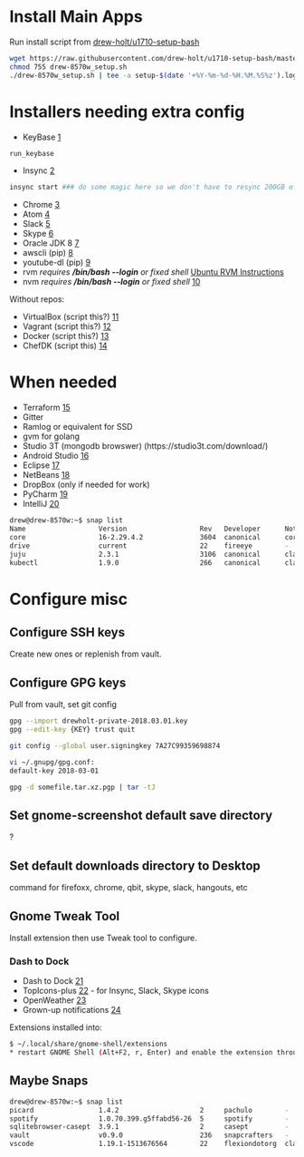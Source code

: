 =Install Main Apps=
Run install script from [https://github.com/drew-holt/u1710-setup-bash/blob/master/drew-8570w_setup.sh drew-holt/u1710-setup-bash]
<syntaxhighlight lang=bash>
wget https://raw.githubusercontent.com/drew-holt/u1710-setup-bash/master/drew-8570w_setup.sh
chmod 755 drew-8570w_setup.sh
./drew-8570w_setup.sh | tee -a setup-$(date '+%Y-%m-%d-%H.%M.%S%z').log
</syntaxhighlight>

= Installers needing extra config =
* KeyBase [https://keybase.io]
<syntaxhighlight lang=bash>
run_keybase
</syntaxhighlight>

* Insync [https://www.insynchq.com/downloads]
<syntaxhighlight lang=bash>
insync start ### do some magic here so we don't have to resync 200GB of google drive
</syntaxhighlight>

* Chrome [https://www.google.com/chrome/]
* Atom [https://atom.io/]
* Slack [https://slack.com/downloads/linux]
* Skype [https://www.skype.com/en/get-skype/skype-for-linux/]
* Oracle JDK 8 [https://www.digitalocean.com/community/tutorials/how-to-install-java-with-apt-get-on-ubuntu-16-04]
* awscli (pip) [https://aws.amazon.com/cli/]
* youtube-dl (pip) [https://rg3.github.io/youtube-dl/]
* rvm ''requires '''/bin/bash --login''' or fixed shell'' [https://github.com/rvm/ubuntu_rvm Ubuntu RVM Instructions]
* nvm ''requires '''/bin/bash --login''' or fixed shell'' [https://github.com/creationix/nvm]

Without repos:
* VirtualBox (script this?) [https://www.virtualbox.org/]
* Vagrant (script this?) [https://www.vagrantup.com/]
* Docker (script this?) [https://docs.docker.com/install/linux/docker-ce/ubuntu/#upgrade-docker-ce]
* ChefDK (script this) [https://downloads.chef.io/chefdk]

= When needed =
* Terraform [https://www.terraform.io/] 
* Gitter
* Ramlog or equivalent for SSD
* gvm for golang
* Studio 3T (mongodb browswer) (https://studio3t.com/download/)
* Android Studio [https://developer.android.com/studio/index.html]
* Eclipse [https://www.eclipse.org/]
* NetBeans [https://netbeans.org/downloads/]
* DropBox (only if needed for work)
* PyCharm [https://www.jetbrains.com/pycharm/download/#section=linux]
* IntelliJ [https://www.jetbrains.com/idea/download/]

<syntaxhighlight lang=bash>
drew@drew-8570w:~$ snap list
Name                  Version                  Rev   Developer      Notes
core                  16-2.29.4.2              3604  canonical      core
drive                 current                  22    fireeye        -
juju                  2.3.1                    3106  canonical      classic
kubectl               1.9.0                    266   canonical      classic
</syntaxhighlight>

=Configure misc=
==Configure SSH keys==
Create new ones or replenish from vault.

==Configure GPG keys==
Pull from vault, set git config
<syntaxhighlight lang=bash>
gpg --import drewholt-private-2018.03.01.key
gpg --edit-key {KEY} trust quit

git config --global user.signingkey 7A27C99359698874

vi ~/.gnupg/gpg.conf:
default-key 2018-03-01

gpg -d somefile.tar.xz.pgp | tar -tJ
</syntaxhighlight>

==  Set gnome-screenshot default save directory ==
?

==Set default downloads directory to Desktop==
command for firefoxx, chrome, qbit, skype, slack, hangouts, etc

== Gnome Tweak Tool ==
Install extension then use Tweak tool to configure.
=== Dash to Dock ===
* Dash to Dock [https://extensions.gnome.org/extension/307/dash-to-dock/]
* TopIcons-plus [https://extensions.gnome.org/extension/1031/topicons/] - for Insync, Slack, Skype icons
* OpenWeather [https://extensions.gnome.org/extension/750/openweather/]
* Grown-up notifications [https://extensions.gnome.org/extension/1335/grown-up-notifications/]

Extensions installed into:
<syntaxhighlight lang=bash>
$ ~/.local/share/gnome-shell/extensions
* restart GNOME Shell (Alt+F2, r, Enter) and enable the extension through gnome-tweak-tool.
</syntaxhighlight>

==Maybe Snaps==
<syntaxhighlight lang=bash>
drew@drew-8570w:~$ snap list
picard                1.4.2                    2     pachulo        -
spotify               1.0.70.399.g5ffabd56-26  5     spotify        -
sqlitebrowser-casept  3.9.1                    2     casept         -
vault                 v0.9.0                   236   snapcrafters   -
vscode                1.19.1-1513676564        22    flexiondotorg  classic
</syntaxhighlight>